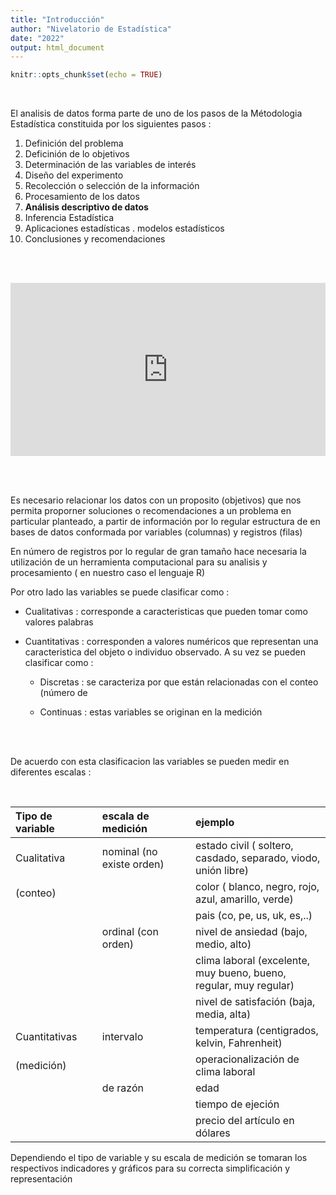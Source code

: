 ```yaml
---
title: "Introducción"
author: "Nivelatorio de Estadística"
date: "2022"
output: html_document
---
```


```r
knitr::opts_chunk$set(echo = TRUE)
```

</br>

El analisis de datos forma parte de uno de los pasos de la Métodologia Estadística constituida por los siguientes pasos :

1. Definición del problema
2. Deficinión de lo objetivos
3. Determinación de las variables de interés
4. Diseño del experimento
5. Recolección o selección de la información
6. Procesamiento de los datos
7. **Análisis descriptivo de datos**
8. Inferencia Estadística
9. Aplicaciones estadísticas . modelos estadísticos 
10. Conclusiones y recomendaciones


</br></br>

<div style="width: 100%;"><div style="position: relative; padding-bottom: 55.00%; padding-top: 0; height: 0;"><iframe title="Metodologia" frameborder="0" width="2000" height="1100" style="position: absolute; top: 0; left: 0; width: 100%; height: 100%;" src="https://view.genial.ly/5f1ba8da1829700da368b4ab" type="text/html" allowscriptaccess="always" allowfullscreen="true" scrolling="yes" allownetworking="all"></iframe> </div> </div>

</br></br>

Es necesario relacionar los datos con un proposito (objetivos) que nos permita proporner soluciones o recomendaciones a un problema en particular planteado, a partir de información por lo regular estructura de en bases de datos  conformada por variables (columnas) y registros (filas)

En número de registros por lo regular de gran tamaño hace necesaria la utilización de un herramienta computacional para su analisis y procesamiento ( en nuestro caso el lenguaje R)


Por otro lado las variables se puede clasificar como :

* Cualitativas : corresponde a caracteristicas que pueden tomar como valores palabras

* Cuantitativas : corresponden a valores numéricos que representan una caracteristica del objeto o individuo observado. A su vez se pueden clasificar como :

  + Discretas : se caracteriza por que están relacionadas con el conteo  (número de 
  
  + Continuas : estas variables se originan en la medición  
  
</br></br>

De acuerdo con esta clasificacion las variables se pueden medir en diferentes escalas :

</br>

| Tipo de variable       |    escala de medición    |  ejemplo                            |
|:-----------------------|:-------------------------|:------------------------------------|
| Cualitativa            | nominal (no existe orden)|  estado civil ( soltero, casdado, separado, viodo, unión libre)   | 
| (conteo)               |                          |  color ( blanco, negro, rojo, azul, amarillo, verde)              |
|                        |                          |  pais (co, pe, us, uk, es,..)                                     |
|                        | ordinal (con orden)      | nivel de ansiedad (bajo, medio, alto)                             |
|                        |                          | clima laboral (excelente, muy bueno, bueno, regular, muy regular) |
|                        |                          | nivel de satisfación (baja, media, alta)                          |
| Cuantitativas          | intervalo                | temperatura (centigrados, kelvin, Fahrenheit)                        |
| (medición)             |                          | operacionalización de clima laboral |
|                        | de razón                 | edad                                |
|                        |                          | tiempo de ejeción                   |
|                        |                          | precio del artículo en dólares      |


Dependiendo el tipo de variable y su escala de medición se tomaran los respectivos indicadores y gráficos para su correcta simplificación y representación 




